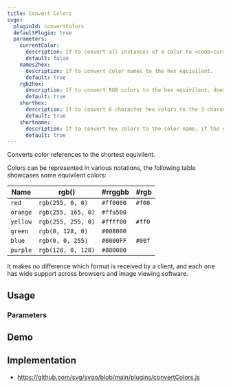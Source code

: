 ```yaml
---
title: Convert Colors
svgo:
  pluginId: convertColors
  defaultPlugin: true
  parameters:
    currentColor:
      description: If to convert all instances of a color to <code>currentColor</code>. This means to inherit the active foreground color, for example in HTML5 this would be the <a href="https://developer.mozilla.org/docs/Web/CSS/color" target="_blank"><code>color</code></a> property in CSS.
      default: false
    names2hex:
      description: If to convert color names to the hex equivilent.
      default: true
    rgb2hex:
      description: If to convert RGB colors to the hex equivilent, does ignores RGBA.
      default: true
    shorthex:
      description: If to convert 6 character hex colors to the 3 character equivilents where possible.
      default: true
    shortname:
      description: If to convert hex colors to the color name, if the color name is shorter then the hex equivilent.
      default: true
---
```


Converts color references to the shortest equivilent.

Colors can be represented in various notations, the following table showcases some equivilent colors:

| Name | rgb() | #rrggbb | #rgb |
|---|---|---|---|
| `red` | `rgb(255, 0, 0)` | `#ff0000` | `#f00` |
| `orange` | `rgb(255, 165, 0)` | `#ffa500` | |
| `yellow` | `rgb(255, 255, 0)` | `#ffff00` | `#ff0` |
| `green` | `rgb(0, 128, 0)` | `#008000` | |
| `blue` | `rgb(0, 0, 255)` | `#0000FF` | `#00f` |
| `purple` | `rgb(128, 0, 128)` | `#800080` | |

It makes no difference which format is received by a client, and each one has wide support across browsers and image viewing software.

## Usage

<PluginUsage/>

### Parameters

<PluginParams/>

## Demo

<PluginDemo/>

## Implementation

* https://github.com/svg/svgo/blob/main/plugins/convertColors.js
